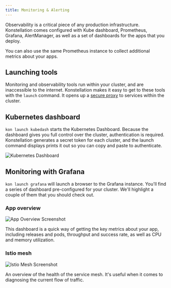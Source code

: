 ```yaml
---
title: Monitoring & Alerting
---
```


Observability is a critical piece of any production infrastructure. Konstellation comes configured with Kube dashboard, Prometheus, Grafana, AlertManager, as well as a set of dashboards for the apps that you deploy.

You can also use the same Prometheus instance to collect additional metrics about your apps.

## Launching tools

Monitoring and observability tools run within your cluster, and are inaccessible to the internet. Konstellation makes it easy to get to these tools with the `launch` command. It opens up a [secure proxy](https://kubernetes.io/docs/concepts/cluster-administration/proxies/#proxies) to services within the cluster.

## Kubernetes dashboard

`kon launch kubedash` starts the Kubernetes Dashboard. Because the dashboard gives you full control over the cluster, authentication is required. Konstellation generates a secret token for each cluster, and the launch command displays prints it out so you can copy and paste to authenticate.

![Kubernetes Dashboard](/img/screen/kubedash.png)

## Monitoring with Grafana

`kon launch grafana` will launch a browser to the Grafana instance. You'll find a series of dashboard pre-configured for your cluster. We'll highlight a couple of them that you should check out.

### App overview

![App Overview Screenshot](/img/screen/grafana-app-overview.png)

This dashboard is a quick way of getting the key metrics about your app, including releases and pods, throughput and success rate, as well as CPU and memory utilization.

### Istio mesh

![Istio Mesh Screenshot](/img/screen/grafana-istio-mesh.png)

An overview of the health of the service mesh. It's useful when it comes to diagnosing the current flow of traffic.
